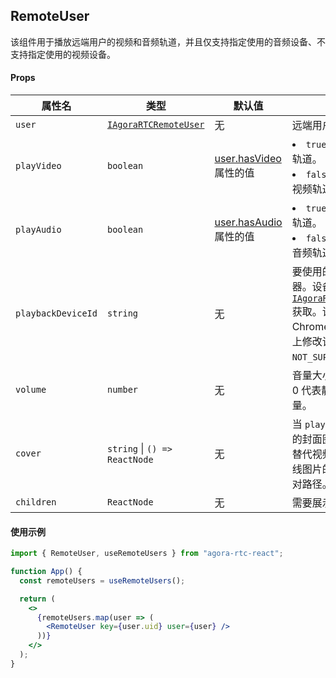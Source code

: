 ## RemoteUser

该组件用于播放远端用户的视频和音频轨道，并且仅支持指定使用的音频设备、不支持指定使用的视频设备。

#### Props

| 属性名             | 类型                                                                            | 默认值                                                                                    | 描述                                                                                                                                                                                                                                                  |
| ------------------ | ------------------------------------------------------------------------------- | ----------------------------------------------------------------------------------------- | ----------------------------------------------------------------------------------------------------------------------------------------------------------------------------------------------------------------------------------------------------- |
| `user`             | [`IAgoraRTCRemoteUser`](/api-ref/rtc/react/interfaces/iagorartcremoteuser.html) | 无                                                                                        | 远端用户对象。                                                                                                                                                                                                                                        |
| `playVideo`        | `boolean`                                                                       | [user.hasVideo](/api-ref/rtc/react/interfaces/iagorartcremoteuser.html#hasvideo) 属性的值 | <li>`true`：播放远端用户的视频轨道。</li><li>`false`：停止播放远端用户的视频轨道。</li>                                                                                                                                                               |
| `playAudio`        | `boolean`                                                                       | [user.hasAudio](/api-ref/rtc/react/interfaces/iagorartcremoteuser.html#hasaudio) 属性的值 | <li>`true`：播放远端用户的音频轨道。</li><li>`false`：停止播放远端用户的音频轨道。</li>                                                                                                                                                               |
| `playbackDeviceId` | `string`                                                                        | 无                                                                                        | 要使用的播放设备 ID，例如扬声器。设备 ID 通过 [`IAgoraRTC.getPlaybackDevices`](/api-ref/rtc/react/interfaces/iagorartc.html#getplaybackdevices) 获取。该属性仅支持桌面端的 Chrome 浏览器，在其它浏览器上修改该属性的值将会抛出 `NOT_SUPPORTED` 错误。 |
| `volume`           | `number`                                                                        | 无                                                                                        | 音量大小。取值范围 [0, 100]，0 代表静音，100 代表原始音量。                                                                                                                                                                                           |
| `cover`            | `string` &VerticalLine; `() => ReactNode`                                       | 无                                                                                        | 当 `playVideo` 为 `false`时要渲染的封面图片或自定义组件，用于替代视频画面显示。支持传入在线图片的 URL 或本地图片的相对路径。                                                                                                                          |
| `children`         | `ReactNode`                                                                     | 无                                                                                        | 需要展示的 React 节点。                                                                                                                                                                                                                               |

#### 使用示例

```jsx
import { RemoteUser, useRemoteUsers } from "agora-rtc-react";

function App() {
  const remoteUsers = useRemoteUsers();

  return (
    <>
      {remoteUsers.map(user => (
        <RemoteUser key={user.uid} user={user} />
      ))}
    </>
  );
}
```
